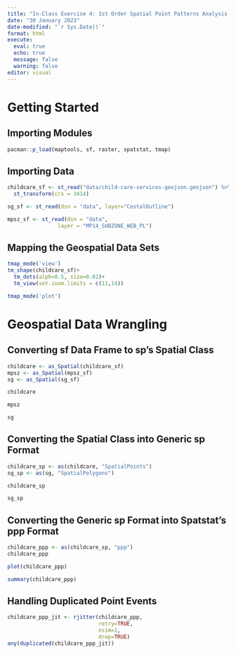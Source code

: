 ```yaml
---
title: "In-Class Exercise 4: 1st Order Spatial Point Patterns Analysis Methods"
date: "30 January 2023"
date-modified: "`r Sys.Date()`"
format: html
execute:
  eval: true
  echo: true
  message: false
  warning: false
editor: visual
---
```


# Getting Started

## Importing Modules

```r
pacman::p_load(maptools, sf, raster, spatstat, tmap)
```

## Importing Data

```r
childcare_sf <- st_read("data/child-care-services-geojson.geojson") %>%
  st_transform(crs = 3414)
```

```r
sg_sf <- st_read(dsn = "data", layer="CostalOutline")
```

```r
mpsz_sf <- st_read(dsn = "data", 
                layer = "MP14_SUBZONE_WEB_PL")
```

## Mapping the Geospatial Data Sets

```r
tmap_mode('view')
tm_shape(childcare_sf)+
  tm_dots(alph=0.5, size=0.01)+
  tm_view(set.zoom.limits = c(11,14))
```

```r
tmap_mode('plot')
```

# Geospatial Data Wrangling

## Converting sf Data Frame to sp's Spatial Class

```r
childcare <- as_Spatial(childcare_sf)
mpsz <- as_Spatial(mpsz_sf)
sg <- as_Spatial(sg_sf)
```

```r
childcare
```

```r
mpsz
```

```r
sg
```

## Converting the Spatial Class into Generic sp Format

```r
childcare_sp <- as(childcare, "SpatialPoints")
sg_sp <- as(sg, "SpatialPolygons")
```

```r
childcare_sp
```

```r
sg_sp
```

## Converting the Generic sp Format into Spatstat's ppp Format

```r
childcare_ppp <- as(childcare_sp, "ppp")
childcare_ppp
```

```r
plot(childcare_ppp)
```

```r
summary(childcare_ppp)
```

## Handling Duplicated Point Events

```r
childcare_ppp_jit <- rjitter(childcare_ppp,
                             retry=TRUE,
                             nsim=1,
                             drop=TRUE)
any(duplicated(childcare_ppp_jit))
```
